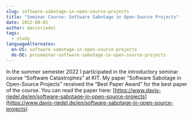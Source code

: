 ```yaml
---
slug: software-sabotage-in-open-source-projects
title: "Seminar Course: Software Sabotage in Open-Source Projects"
date: 2022-08-01
author: davisriedel
tags:
  - study
languageAlternates:
  en-US: software-sabotage-in-open-source-projects
  de-DE: proseminar-software-sabotage-in-open-source-projects
---
```

In the summer semester 2022 I participated in the introductory seminar course “Software Catastrophes” at KIT. My paper “Software Sabotage in Open-Source Projects” received the “Best Paper Award” for the best paper of the course. You can read the paper here: [https://www.davis-riedel.de/en/software-sabotage-in-open-source-projects](https://www.davis-riedel.de/en/software-sabotage-in-open-source-projects)
